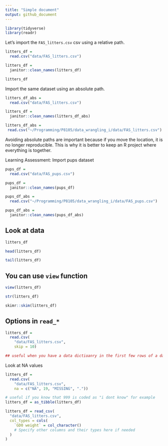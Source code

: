 ```yaml
---
title: "Simple document"
output: github_document
---
```


```r
library(tidyverse)
library(readr)
```



Let's import the `FAS_litters.csv` csv using a relative path.
```r
litters_df = 
  read.csv("data/FAS_litters.csv")

litters_df =
  janitor::clean_names(litters_df)

litters_df 
```

Import the same dataset using an absolute path.
```r
litters_df_abs = 
  read.csv("data/FAS_litters.csv")

litters_df =
  janitor::clean_names(litters_df_abs)

litters_df_abs = 
 read.csv("~/Programming/P8105/data_wrangling_i/data/FAS_litters.csv")
```
Avoiding absolute paths are important because if you move the location, it is no longer reproducible. This is why it is better to keep an R project where everything is together.

Learning Assessment: Import pups dataset
```r
pups_df = 
  read.csv("data/FAS_pups.csv")

pups_df =
  janitor::clean_names(pups_df)

pups_df_abs = 
  read.csv("~/Programming/P8105/data_wrangling_i/data/FAS_pups.csv")

pups_df_abs =
  janitor::clean_names(pups_df_abs)
```

## Look at data
```r
litters_df

head(litters_df)

tail(litters_df)


```

## You can use `view` function
```r
view(litters_df)
```

```r
str(litters_df)

skimr::skim(litters_df)
```

## Options in `read_*`


```r
litters_df = 
  read.csv(
    "data/FAS_litters.csv",
    skip = 10)

## useful when you have a data dictioanry in the first few rows of a dataset
```


Look at NA values

```r
litters_df = 
  read.csv(
    "data/FAS_litters.csv",
    na = c("NA", 19, "MISSING", "."))

# useful if you know that 999 is coded as "i dont know" for example 
litters_df = as_tibble(litters_df)
```

```r
litters_df = read_csv(
  "data/FAS_litters.csv",
  col_types = cols(
    `GD0 weight` = col_character()
    # Specify other columns and their types here if needed
  )
)

```



